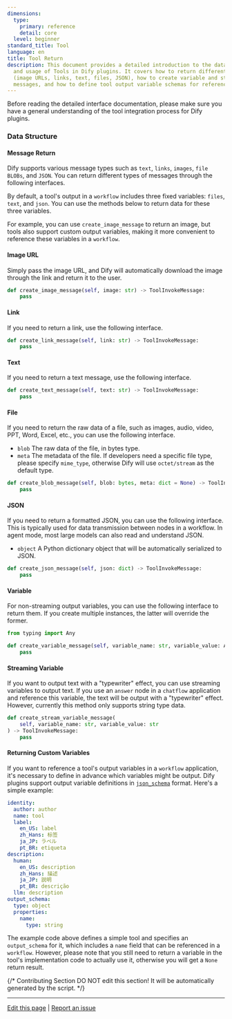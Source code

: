 ```yaml
---
dimensions:
  type:
    primary: reference
    detail: core
  level: beginner
standard_title: Tool
language: en
title: Tool Return
description: This document provides a detailed introduction to the data structure
  and usage of Tools in Dify plugins. It covers how to return different types of messages
  (image URLs, links, text, files, JSON), how to create variable and streaming variable
  messages, and how to define tool output variable schemas for reference in workflows.
---
```


Before reading the detailed interface documentation, please make sure you have a general understanding of the tool integration process for Dify plugins.

### Data Structure

#### Message Return

Dify supports various message types such as `text`, `links`, `images`, `file BLOBs`, and `JSON`. You can return different types of messages through the following interfaces.

By default, a tool's output in a `workflow` includes three fixed variables: `files`, `text`, and `json`. You can use the methods below to return data for these three variables.

For example, you can use `create_image_message` to return an image, but tools also support custom output variables, making it more convenient to reference these variables in a `workflow`.

#### **Image URL**

Simply pass the image URL, and Dify will automatically download the image through the link and return it to the user.

```python
def create_image_message(self, image: str) -> ToolInvokeMessage:
    pass
```

#### **Link**

If you need to return a link, use the following interface.

```python
def create_link_message(self, link: str) -> ToolInvokeMessage:
    pass
```

#### **Text**

If you need to return a text message, use the following interface.

```python
def create_text_message(self, text: str) -> ToolInvokeMessage:
    pass
```

#### **File**

If you need to return the raw data of a file, such as images, audio, video, PPT, Word, Excel, etc., you can use the following interface.

* `blob` The raw data of the file, in bytes type.
* `meta` The metadata of the file. If developers need a specific file type, please specify `mime_type`, otherwise Dify will use `octet/stream` as the default type.

```python
def create_blob_message(self, blob: bytes, meta: dict = None) -> ToolInvokeMessage:
    pass
```

#### **JSON**

If you need to return a formatted JSON, you can use the following interface. This is typically used for data transmission between nodes in a workflow. In agent mode, most large models can also read and understand JSON.

* `object` A Python dictionary object that will be automatically serialized to JSON.

```python
def create_json_message(self, json: dict) -> ToolInvokeMessage:
    pass
```

#### **Variable**

For non-streaming output variables, you can use the following interface to return them. If you create multiple instances, the latter will override the former.

```python
from typing import Any

def create_variable_message(self, variable_name: str, variable_value: Any) -> ToolInvokeMessage:
    pass
```

#### **Streaming Variable**

If you want to output text with a "typewriter" effect, you can use streaming variables to output text. If you use an `answer` node in a `chatflow` application and reference this variable, the text will be output with a "typewriter" effect. However, currently this method only supports string type data.

```python
def create_stream_variable_message(
    self, variable_name: str, variable_value: str
) -> ToolInvokeMessage:
    pass
```

#### Returning Custom Variables

If you want to reference a tool's output variables in a `workflow` application, it's necessary to define in advance which variables might be output. Dify plugins support output variable definitions in [`json_schema`](https://json-schema.org/) format. Here's a simple example:

```yaml
identity:
  author: author
  name: tool
  label:
    en_US: label
    zh_Hans: 标签
    ja_JP: ラベル
    pt_BR: etiqueta
description:
  human:
    en_US: description
    zh_Hans: 描述
    ja_JP: 説明
    pt_BR: descrição
  llm: description
output_schema:
  type: object
  properties:
    name:
      type: string
```

The example code above defines a simple tool and specifies an `output_schema` for it, which includes a `name` field that can be referenced in a `workflow`. However, please note that you still need to return a variable in the tool's implementation code to actually use it, otherwise you will get a `None` return result.

{/*
Contributing Section
DO NOT edit this section!
It will be automatically generated by the script.
*/}

---

[Edit this page](https://github.com/langgenius/dify-docs/edit/main/plugin-dev-en/0411-tool.mdx) | [Report an issue](https://github.com/langgenius/dify-docs/issues/new?template=docs.yml)

